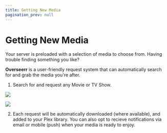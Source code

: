 ```yaml
---
title: Getting New Media
pagination_prev: null
---
```


# Getting New Media

Your server is preloaded with a selection of media to choose from. Having trouble finding something you like? 

**Overseerr** is a user-friendly request system that can automatically search for and grab the media you're after.


1. Search for and request any Movie or TV Show.

![](img/overseerr/discover.png)

![](img/overseerr/request.png)

2. Each request will be automatically downloaded (where available), and added to your Plex library. You can also opt to recieve notifications via email or mobile (push) when your media is ready to enjoy.
